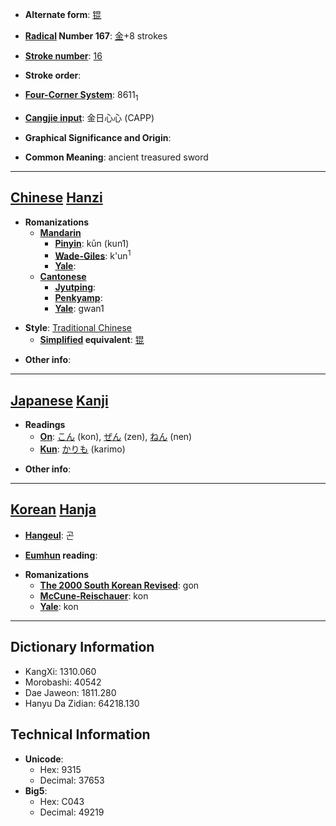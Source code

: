 * '''Alternate form''': [[锟]]

* '''[[Wiktionary:Chinese radical index| Radical]] Number 167''': [[Wiktionary:Chinese radical index 金|金]]+8 strokes

* '''[[Wiktionary:Chinese total strokes index|Stroke number]]''': [[Wiktionary:Chinese total strokes index 16|16]]

* '''Stroke order''': 

* '''[[Wiktionary:Chinese four corner index|Four-Corner System]]''': 8611<sub>1</sub>

* '''[[Wiktionary:Chinese Cangjie index|Cangjie input]]''': 金日心心 (CAPP)

* '''Graphical Significance and Origin''': 

* '''Common Meaning''': ancient treasured sword

----

== [[Chinese]] [[Hanzi]] ==

* '''Romanizations'''
** '''[[Mandarin]]'''
*** '''[[Pinyin]]''': kūn (kun1)
*** '''[[Wade-Giles]]''': k'un<sup>1</sup>
*** '''[[Yale]]''': 
** '''[[Cantonese]]'''
*** '''[[Jyutping]]''':
*** '''[[Penkyamp]]''': 
*** '''[[Yale]]''': gwan1

* '''Style''': [[Traditional Chinese]] 
** '''[[Simplified Chinese|Simplified]] equivalent''': [[锟]]

* '''Other info''': 

----

== [[Japanese]] [[Kanji]] ==

* '''Readings'''
** '''[[On]]''': [[こん]] (kon), [[ぜん]] (zen), [[ねん]] (nen)
** '''[[Kun]]''': [[かりも]] (karimo)

* '''Other info''':  

----

== [[Korean]] [[Hanja]] ==

* '''[[Hangeul]]''': 곤

* '''[[Eumhun]] reading''': 

* '''Romanizations'''
** '''[[The 2000 South Korean Revised Romanization|The 2000 South Korean Revised]]''': gon
** '''[[McCune-Reischauer]]''': kon
** '''[[Yale]]''': kon

----

== Dictionary Information ==

* KangXi: 1310.060
* Morobashi: 40542
* Dae Jaweon: 1811.280
* Hanyu Da Zidian: 64218.130

== Technical Information ==

* '''Unicode''':
** Hex: 9315
** Decimal: 37653
* '''Big5''':
** Hex: C043
** Decimal: 49219
